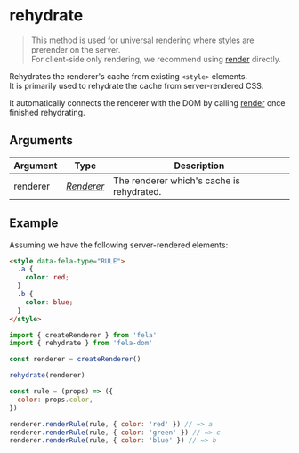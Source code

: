# rehydrate

> This method is used for universal rendering where styles are prerender on the server.<br />For client-side only rendering, we recommend using [render](api/fela-dom/render) directly.

Rehydrates the renderer's cache from existing `<style>` elements.<br />It is primarily used to rehydrate the cache from server-rendered CSS.

It automatically connects the renderer with the DOM by calling [render](api/fela-dom/render) once finished rehydrating.

## Arguments

| Argument | Type                            | Description                               |
| -------- | ------------------------------- | ----------------------------------------- |
| renderer | [_Renderer_](api/fela/renderer) | The renderer which's cache is rehydrated. |

## Example

Assuming we have the following server-rendered elements:

```html
<style data-fela-type="RULE">
  .a {
    color: red;
  }
  .b {
    color: blue;
  }
</style>
```

```javascript
import { createRenderer } from 'fela'
import { rehydrate } from 'fela-dom'

const renderer = createRenderer()

rehydrate(renderer)

const rule = (props) => ({
  color: props.color,
})

renderer.renderRule(rule, { color: 'red' }) // => a
renderer.renderRule(rule, { color: 'green' }) // => c
renderer.renderRule(rule, { color: 'blue' }) // => b
```
